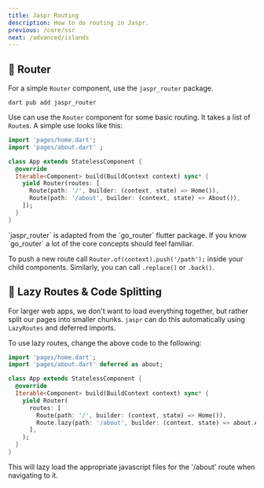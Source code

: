 ```yaml
---
title: Jaspr Routing
description: How to do routing in Jaspr.
previous: /core/ssr
next: /advanced/islands
---
```


## 🧭 Router

For a simple `Router` component, use the `jaspr_router` package.

```shell
dart pub add jaspr_router
```

Use can use the `Router` component for some basic routing. It takes a list of `Route`s.
A simple use looks like this:

```dart
import 'pages/home.dart';
import 'pages/about.dart' ;

class App extends StatelessComponent {
  @override
  Iterable<Component> build(BuildContext context) sync* {
    yield Router(routes: [
      Route(path: '/', builder: (context, state) => Home()),
      Route(path: '/about', builder: (context, state) => About()),
    ]);
  }
}
```

<Info>
`jaspr_router` is adapted from the `go_router` flutter package. If you know `go_router` a lot of the core concepts
should feel familiar.
</Info>

To push a new route call `Router.of(context).push('/path');` inside your child components. Similarly, you can call `.replace()` or `.back()`.

## 🐨 Lazy Routes & Code Splitting

For larger web apps, we don't want to load everything together, but rather split our pages into smaller chunks.
`jaspr` can do this automatically using `LazyRoutes` and deferred imports.

To use lazy routes, change the above code to the following:

```dart
import 'pages/home.dart';
import 'pages/about.dart' deferred as about;

class App extends StatelessComponent {
  @override
  Iterable<Component> build(BuildContext context) sync* {
    yield Router(
      routes: [
        Route(path: '/', builder: (context, state) => Home()),
        Route.lazy(path: '/about', builder: (context, state) => about.About(), load: about.loadLibrary),
      ],
    );
  }
}
```

This will lazy load the appropriate javascript files for the '/about' route when navigating to it.

